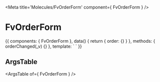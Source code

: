 
<Meta title='Molecules/FvOrderForm' component={ FvOrderForm } />

# FvOrderForm

<Canvas>
<Story name='Common' height='150px'>{{  components: { FvOrderForm },
  data() {
    return {
      order: {}
    }
  },
  methods: {
    orderChanged(_v) {}
  },
  template: `<FvOrderForm
    :order="order"
    @order:changed="orderChanged"
    >
    </FvOrderForm>`
}}</Story>
</Canvas>

## ArgsTable

<ArgsTable of={ FvOrderForm } />
